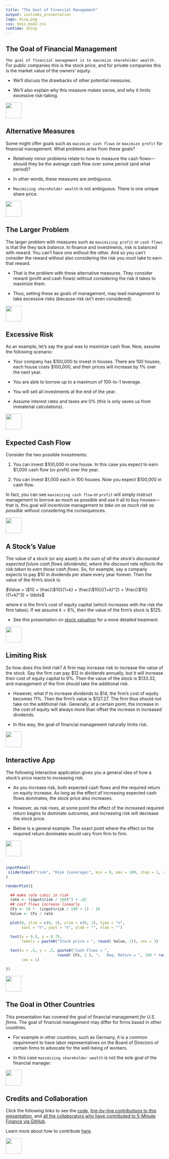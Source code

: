 ```yaml
---
title: "The Goal of Financial Management"
output: ioslides_presentation
logo: misq.png
css: 5min_mod2.css
runtime: shiny
---
```


## The Goal of Financial Management

`The goal of financial management is to maximize shareholder wealth.` For public companies this is the stock price, and for private companies this is the market value of the owners' equity. 

-  We'll discuss the drawbacks of other potential measures.

-  We'll also explain why this measure makes sense, and why it limits excessive risk-taking. 

<div class="MIfooter"><img src="mi.png" style="height:50px;"></div> 

## Alternative Measures

Some might offer goals such as `maximize cash flows` or `maximize profit` for financial management. What problems arise from these goals? 

-  Relatively minor problems relate to how to measure the cash flows---should they be the average cash flow over some period (and what period)?

-  In other words, these measures are *ambiguous*. 

-  `Maximizing shoreholder wealth` is not ambiguous.  There is one unique share price.  

<div class="MIfooter"><img src="mi.png" style="height:50px;"></div> 

## The Larger Problem

The larger problem with measures such as `maximizing profit` or `cash flows` is that the they lack *balance*. In finance and investments, risk is balanced with reward.  You can't have one without the other. And so you can't consider the reward without also considering the risk you *must* take to earn that reward.

- That is the problem with these alternative measures.  They consider reward (profit and cash flows) without considering the risk it takes to maximize them.

- Thus, setting these as goals of management, may lead management to take excessive risks (because risk isn't even considered).

<div class="MIfooter"><img src="mi.png" style="height:50px;"></div> 

<!--- emphasize the importance of balance in finance, balancing risk and reward.  Maximizing shareholder wealth is a balanced approach, whereas maximizing cash flows or profits is not. -->

## Excessive Risk

As an example, let's say the goal was to maximize cash flow.  Now, assume the following scenario:  

-  Your company has \$100,000 to invest in houses.  There are 100 houses, each house costs \$100,000, and their prices will increase by 1\% over the next year. 

-  You are able to borrow up to a maximum of 100-to-1 leverage.  

-  You will sell all investments at the end of the year.

-  Assume interest rates and taxes are 0\% (this is only saves us from immaterial calculations).

<div class="MIfooter"><img src="mi.png" style="height:50px;"></div> 

## Expected Cash Flow

Consider the two possible investments:

#. You can invest \$100,000 in one house.  In this case you expect to earn \$1,000 cash flow (or profit) over the year.

#. You can invest \$1,000 each in 100 houses.  Now you expect \$100,000 in cash flow.  

In fact, you can see `maximizing cash flow` or `profit` will simply instruct management to borrow as much as possible and use it all to buy houses---that is, this goal will incentivize management *to take on as much risk as possible* without considering the consequences.

<div class="MIfooter"><img src="mi.png" style="height:50px;"></div> 

## A Stock's Value

The value of a stock (or any asset) is *the sum of all the stock's discounted expected future cash flows (dividends), where the discount rate reflects the risk taken to earn those cash flows*.  So, for example, say a company expects to pay \$10 in dividends per share every year forever.  Then the value of the firm's stock is:

$Value = \$10 + \frac{\$10}{1+k} + \frac{\$10}{(1+k)^2} + \frac{\$10}{(1+k)^3} + \ldots$

where *k* is the firm's cost of equity capital (which increases with the risk the firm takes).  If we assume $k = 8\%$, then the value of the firm's stock is \$125.

* See this presentation on [stock valuation](http://www.5minutefinance.org/concepts/an-introduction-to-stock-valuation) for a more detailed treatment.

<div class="MIfooter"><img src="mi.png" style="height:50px;"></div>

## Limiting Risk 

So how does this limit risk? A firm may increase risk to increase the value of the stock.  Say the firm can pay \$12 in dividends annually, but it will increase their cost of equity capital to 9\%.  Then the value of the stock is \$133.33, and management of the firm should take the additional risk.

-  However, what if to increase dividends to \$14, the firm's cost of equity becomes 11\%.  Then the firm's value is \$127.27.  The firm thus should not take on the additional risk. Generally, at a certain point, the increase in the cost of equity will always more than offset the increase in increased dividends. 

-  In this way, the goal of financial management naturally limits risk.

<div class="MIfooter"><img src="mi.png" style="height:50px;"></div> 

## Interactive App

The following interactive application gives you a general idea of how a stock's price reacts to increasing risk. 

-  As you increase risk, both expected cash flows and the required return on equity increase. As long as the effect of increasing expected cash flows dominates, the stock price also increases.

-  However, as risk rises, at some point the effect of the increased required return begins to dominate outcomes, and increasing risk will decrease the stock price.

-  Below is a general example.  The exact point where the effect on the required return dominates would vary from firm to firm.

<div class="MIfooter"><img src="mi.png" style="height:50px;"></div>

##

```r
inputPanel(
 sliderInput("risk", "Risk (Leverage)", min = 0, max = 100, step = 1, value = 10)
)

renderPlot({

  ## make rate cubic in risk
  rate <- (input$risk / 100)^3 + .02
  ## casf flows increase linearly
  CFs <- 10 *  (input$risk / 100 + 1) - 10
  Value <- CFs / rate

  plot(0, ylim = c(0, 1), xlim = c(0, 1), type = "n",
       xaxt = "n", yaxt = "n", ylab = "", xlab = "")

  text(x = 0.5, y = 0.75,
       labels = paste0("Stock price = ", round( Value, 2)), cex = 3)
  
  text(x = .5, y = .5, paste0("Cash Flows = ",
                       round( CFs, 2 ), ";   Req. Return = ", 100 * round( rate, 2 ), "%"),
       cex = 1)

})
```

<div class="MIfooter"><img src="mi.png" style="height:50px;"></div>


## The Goal in Other Countries

This presentation has covered the goal of financial management *for U.S. firms*.  The goal of financial management may differ for firms based in other countries.

-  For example in other countries, such as Germany, it is a common requirement to have labor representatives on the Board of Directors of certain firms to advocate for the well-being of workers.  

-  In this case `maximizing shareholder wealth` is not the sole goal of the financial manager.

<div class="MIfooter"><img src="mi.png" style="height:50px;"></div>

## Credits and Collaboration

Click the following links to see the [code](https://github.com/FinancialMarkets/5MinuteFinance/blob/master/Fundamentals/goal_of_financial_manager/goal_fin_mgmt.Rmd), [line-by-line contributions to this presentation](https://github.com/FinancialMarkets/5MinuteFinance/blame/master/Fundamentals/goal_of_financial_manager/goal_fin_mgmt.Rmd), and [all the collaborators who have contributed to 5-Minute Finance via GitHub](https://github.com/FinancialMarkets/5MinuteFinance/graphs/contributors).

Learn more about how to contribute [here](http://www.5minutefinance.org/how-to-contribute).

<div class="MIfooter"><img src="mi.png" style="height:50px;"></div> 
